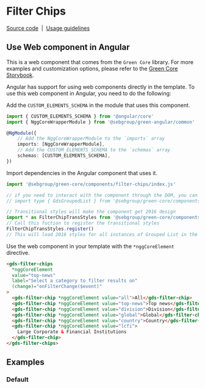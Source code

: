 
<Meta of={Stories} />

# Filter Chips

[Source code](https://github.com/sebgroup/green/tree/main/libs/core/src/components/filter-chips)
&nbsp;|&nbsp;
[Usage guidelines](https://designlibrary.sebgroup.com/components/filter-chip)

## Use Web component in Angular

This is a web component that comes from the `Green Core` library. For more examples and customization options, please refer to the [Green Core Storybook](https://storybook.seb.io/latest/core/?path=/story/components-filter-chips--page).

Angular has support for using web components directly in the template. To use this web component in Angular, you need to do the following:

Add the `CUSTOM_ELEMENTS_SCHEMA` in the module that uses this component.

```ts
import { CUSTOM_ELEMENTS_SCHEMA } from '@angular/core'
import { NggCoreWrapperModule } from '@sebgroup/green-angular/common'

@NgModule({
    // Add the NggCoreWrapperModule to the `imports` array
    imports: [NggCoreWrapperModule],
    // Add the CUSTOM_ELEMENTS_SCHEMA to the `schemas` array
    schemas: [CUSTOM_ELEMENTS_SCHEMA],
})
```

Import dependencies in the Angular component that uses it.

```ts
import '@sebgroup/green-core/components/filter-chips/index.js'

// if you need to interact with the component through the DOM, you can also import the class type like this:
// import type { GdsGroupedList } from '@sebgroup/green-core/components/grouped-list/index.js'

// Transitional styles will make the component get 2016 design
import * as FilterChipTransStyles from '@sebgroup/green-core/components/filter-chips/filter-chips.trans.styles.js'
// Call this fuction to register the transitional styles
FilterChipTransStyles.register()
// This will load 2016 styles for all instances of Grouped List in the current document.
```

Use the web component in your template with the `*nggCoreElement` directive.

```html
<gds-filter-chips
  *nggCoreElement
  value="top-news"
  label="Select a category to filter results on"
  (change)="onFilterChange($event)"
>
  <gds-filter-chip *nggCoreElement value="all">All</gds-filter-chip>
  <gds-filter-chip *nggCoreElement value="top-news">Top news</gds-filter-chip>
  <gds-filter-chip *nggCoreElement value="division">Division</gds-filter-chip>
  <gds-filter-chip *nggCoreElement value="global">Global</gds-filter-chip>
  <gds-filter-chip *nggCoreElement value="country">Country</gds-filter-chip>
  <gds-filter-chip *nggCoreElement value="lcfi">
    Large Corporate & Financial Institutions
  </gds-filter-chip>
</gds-filter-chips>
```

## Examples

### Default

<Canvas>
  <Story id="components-filter-chips--default" />
</Canvas>

